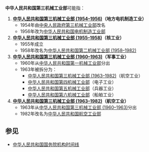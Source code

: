 '''中华人民共和国第三机械工业部'''可能指：

#'''[[中华人民共和国第三机械工业部_(1954–1956)|中华人民共和国第三机械工业部 (1954–1956)]]（地方电机制造工业）'''
#*1954年由[[中央人民政府第三机械工业部|中央人民政府第三机械工业部]]改名
#*1956年改为[[中华人民共和国电机制造工业部|中华人民共和国电机制造工业部]]
#'''[[中华人民共和国核工业部|中华人民共和国第三机械工业部 (1955–1958)]]（核工业）'''
#*1955年成立
#*1958年改名为[[中华人民共和国核工业部|中华人民共和国第二机械工业部 (1958–1982)]]
#'''[[中华人民共和国第三机械工业部_(1960–1963)|中华人民共和国第三机械工业部 (1960–1963)]]（军事工业）'''
#*1960年从[[中华人民共和国第一机械工业部|中华人民共和国第一机械工业部]]分出
#*1963年被拆分为：
#**[[中华人民共和国航空工业部|中华人民共和国第三机械工业部 (1963–1982)]]（航空工业）
#**[[中华人民共和国第四机械工业部|中华人民共和国第四机械工业部]]（电子工业）
#**[[中华人民共和国第五机械工业部|中华人民共和国第五机械工业部]]（兵器工业）
#**[[中华人民共和国第六机械工业部|中华人民共和国第六机械工业部]]（船舶工业）
#'''[[中华人民共和国航空工业部|中华人民共和国第三机械工业部 (1963–1982)]]（航空工业）'''
#*1963年从[[中华人民共和国第三机械工业部_(1960–1963)|中华人民共和国第三机械工业部 (1960–1963)]]分出
#*1982年改名为[[中华人民共和国航空工业部|中华人民共和国航空工业部]]

{{Disambig|Cat=组织机构消歧义}}

==参见==
*[[中华人民共和国国务院机构时间线|中华人民共和国国务院机构时间线]]